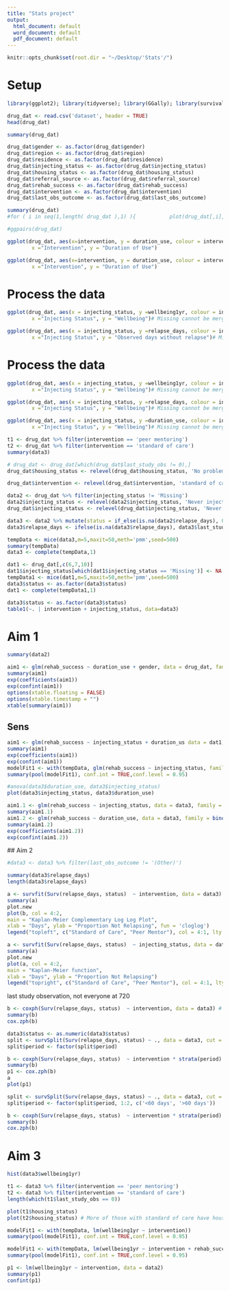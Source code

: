 ```yaml
---
title: "Stats project"
output:
  html_document: default
  word_document: default
  pdf_document: default
---
```


```r
knitr::opts_chunk$set(root.dir = "~/Desktop/'Stats'/")
```


# Setup

```r
library(ggplot2); library(tidyverse); library(GGally); library(survival); library(mice); library(table1); library(knitr)
```

```r
drug_dat <- read.csv('dataset', header = TRUE)
head(drug_dat)
```
```r
summary(drug_dat)
```

```r
drug_dat$gender <- as.factor(drug_dat$gender)
drug_dat$region <- as.factor(drug_dat$region)
drug_dat$residence <- as.factor(drug_dat$residence)
drug_dat$injecting_status <- as.factor(drug_dat$injecting_status)
drug_dat$housing_status <- as.factor(drug_dat$housing_status)
drug_dat$referral_source <- as.factor(drug_dat$referral_source)
drug_dat$rehab_success <- as.factor(drug_dat$rehab_success)
drug_dat$intervention <- as.factor(drug_dat$intervention)
drug_dat$last_obs_outcome <- as.factor(drug_dat$last_obs_outcome)
```

```r
summary(drug_dat)
#for ( i in seq(1,length( drug_dat ),1) ){           plot(drug_dat[,i],ylab=names(drug_dat[i]),type="l")}

```

```r
#ggpairs(drug_dat)
```

```r
ggplot(drug_dat, aes(x=intervention, y = duration_use, colour = intervention)) + geom_boxplot() + theme(legend.position = "none") + labs(title="Plot of duration of use by intervention type",
        x ="Intervention", y = "Duration of Use")
```

```r
ggplot(drug_dat, aes(x=intervention, y = duration_use, colour = intervention)) + geom_boxplot() + theme(legend.position = "none") + labs(title="Plot of duration of use by intervention type",
        x ="Intervention", y = "Duration of Use")
```


# Process the data

```r
ggplot(drug_dat, aes(x = injecting_status, y =wellbeing1yr, colour = injecting_status)) + geom_boxplot() + theme(legend.position = "none") + labs(title="Plot of wellbeing by Injecting Status",
        x ="Injecting Status", y = "Wellbeing")# Missing cannot be merged with another group -> drop values
```
```r
ggplot(drug_dat, aes(x = injecting_status, y =relapse_days, colour = injecting_status)) + geom_boxplot() + theme(legend.position = "none") + labs(title="Plot of relapse days by Injecting Status",
        x ="Injecting Status", y = "Observed days without relapse")# Missing cannot be merged with another group -> drop values
```





# Process the data

```r
ggplot(drug_dat, aes(x = injecting_status, y =wellbeing1yr, colour = injecting_status)) + geom_boxplot() + theme(legend.position = "none") + labs(title="Plot of wellbeing by Injecting Status",
        x ="Injecting Status", y = "Wellbeing")# Missing cannot be merged with another group -> drop values
```
```r
ggplot(drug_dat, aes(x = injecting_status, y =relapse_days, colour = injecting_status)) + geom_boxplot() + theme(legend.position = "none") + labs(title="Plot of wellbeing by Injecting Status",
        x ="Injecting Status", y = "Wellbeing")# Missing cannot be merged with another group -> drop values
```

```r
ggplot(drug_dat, aes(x = injecting_status, y =duration_use, colour = injecting_status)) + geom_boxplot() + theme(legend.position = "none") + labs(title="Plot of wellbeing by Injecting Status",
        x ="Injecting Status", y = "Wellbeing")# Missing cannot be merged with another group -> drop values
```

```r
t1 <- drug_dat %>% filter(intervention == 'peer mentoring')
t2 <- drug_dat %>% filter(intervention == 'standard of care')
summary(data3)
```

```r
# drug_dat <- drug_dat[which(drug_dat$last_study_obs != 0),]
drug_dat$housing_status <- relevel(drug_dat$housing_status, 'No problem')

drug_dat$intervention <- relevel(drug_dat$intervention, 'standard of care')

data2 <- drug_dat %>% filter(injecting_status != 'Missing')
data2$injecting_status <- relevel(data2$injecting_status, 'Never injected')
drug_dat$injecting_status <- relevel(drug_dat$injecting_status, 'Never injected')

data3 <- data2 %>% mutate(status = if_else(is.na(data2$relapse_days), 0, 1))
data3$relapse_days <- ifelse(is.na(data3$relapse_days), data3$last_study_obs, data3$relapse_days)
```


```r
tempData <- mice(data3,m=5,maxit=50,meth='pmm',seed=500)
summary(tempData)
data3 <- complete(tempData,1)
```

```r
dat1 <- drug_dat[,c(6,7,10)]
dat1$injecting_status[which(dat1$injecting_status == 'Missing')] <- NA
tempData1 <- mice(dat1,m=5,maxit=50,meth='pmm',seed=500)
data3$status <- as.factor(data3$status)
dat1 <- complete(tempData1,1)
```

```r
data3$status <- as.factor(data3$status)
table1(~. | intervention + injecting_status, data=data3)
```

# Aim 1


```r
summary(data2)
```


```r
aim1 <- glm(rehab_success ~ duration_use + gender, data = drug_dat, family = binomial(link=logit))
summary(aim1)
exp(coefficients(aim1))
exp(confint(aim1))
options(xtable.floating = FALSE)
options(xtable.timestamp = "")
xtable(summary(aim1))
```
## Sens

```r
aim1 <- glm(rehab_success ~ injecting_status + duration_us data = dat1, family = binomial(link=logit))
summary(aim1)
exp(coefficients(aim1))
exp(confint(aim1))
modelFit1 <- with(tempData, glm(rehab_success ~ injecting_status, family = binomial(link=logit)))
summary(pool(modelFit1), conf.int = TRUE,conf.level = 0.95)
```

```r
#anova(data3$duration_use, data3$injecting_status)
plot(data3$injecting_status, data3$duration_use)
```

```r
aim1.1 <- glm(rehab_success ~ injecting_status, data = data3, family = binomial(link=logit))
summary(aim1.1)
aim1.2 <- glm(rehab_success ~ duration_use, data = data3, family = binomial(link=logit))
summary(aim1.2)
exp(coefficients(aim1.2))
exp(confint(aim1.2))
```


## Aim 2

```r
#data3 <- data3 %>% filter(last_obs_outcome != '(Other)')
```


```r
summary(data3$relapse_days)
length(data3$relapse_days)
```

```r
a <- survfit(Surv(relapse_days, status)  ~ intervention, data = data3) # need to do cox model so can timesplit at 410
summary(a)
plot.new
plot(b, col = 4:2,
main = "Kaplan-Meier Complementary Log Log Plot",
xlab = "Days", ylab = "Proportion Not Relapsing", fun = 'cloglog')
legend("topleft", c("Standard of Care", "Peer Mentor"), col = 4:1, lty = 1)
```

```r
a <- survfit(Surv(relapse_days, status)  ~ injecting_status, data = data3) # need to do cox model so can timesplit at 410
summary(a)
plot.new
plot(a, col = 4:2,
main = "Kaplan-Meier function",
xlab = "Days", ylab = "Proportion Not Relapsing")
legend("topright", c("Standard of Care", "Peer Mentor"), col = 4:1, lty = 1)
```

last study observation, not everyone at 720
```r
b <- coxph(Surv(relapse_days, status)  ~ intervention, data = data3) # need to do cox model as can 
summary(b)
cox.zph(b)
```

```r
data3$status <- as.numeric(data3$status)
split <- survSplit(Surv(relapse_days, status) ~ ., data = data3, cut = c(120), episode = 'period', zero = -0.0000000000000000000000000001)
split$period <- factor(split$period)

b <- coxph(Surv(relapse_days, status)  ~ intervention * strata(period) , data = split) # need to do cox model as can 
summary(b)
p1 <- cox.zph(b)
a
plot(p1)
```

```r
split <- survSplit(Surv(relapse_days, status) ~ ., data = data3, cut = 60, episode = 'period', zero = -0.0000000000000000000000000001)
split$period <- factor(split$period, 1:2, c('<60 days', '>60 days'))

b <- coxph(Surv(relapse_days, status)  ~ intervention * strata(period) + gender, data = split) # need to do cox model as can 
summary(b)
cox.zph(b)
```



# Aim 3

```r
hist(data3$wellbeing1yr)

t1 <- data3 %>% filter(intervention == 'peer mentoring')
t2 <- data3 %>% filter(intervention == 'standard of care')
length(which(t1$last_study_obs == 0))
```

```r
plot(t1$housing_status)
plot(t2$housing_status) # More of those with standard of care have housing problems 
```

```r
modelFit1 <- with(tempData, lm(wellbeing1yr ~ intervention))
summary(pool(modelFit1), conf.int = TRUE,conf.level = 0.95)
```

```r
modelFit1 <- with(tempData, lm(wellbeing1yr ~ intervention + rehab_success ))
summary(pool(modelFit1), conf.int = TRUE,conf.level = 0.95)
```

```r
p1 <- lm(wellbeing1yr ~ intervention, data = data2)
summary(p1)
confint(p1)
```